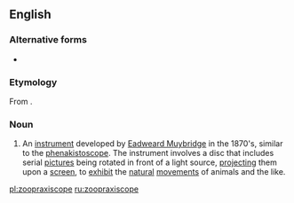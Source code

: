 {{also|zoöpraxiscope}}
==English==

===Alternative forms===
* {{l|en|zoöpraxiscope}}

===Etymology===
From {{af|en|zoo|praxis|scope}}.

===Noun===
{{en-noun}}

# {{lb|en|photography|historical}} An [[instrument]] developed by [[w:Eadweard Muybridge|Eadweard Muybridge]] in the 1870's, similar to the [[phenakistoscope]]. The instrument involves a disc that includes serial [[pictures]] being rotated in front of a light source, [[project]]ing them upon a [[screen]], to [[exhibit]] the [[natural]] [[movements]] of animals and the like.

[[pl:zoopraxiscope]]
[[ru:zoopraxiscope]]